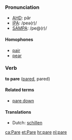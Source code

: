 ===Pronunciation===
*[[w:AHD|AHD]]: pâr
*[[w:IPA|IPA]]: /peə(r)/
*[[w:SAMPA|SAMPA]]: /pe@(r)/

====Homophones====
*[[pair]]
*[[pear]]

===Verb===
'''to pare''' ([[pared]], pared)

====Related terms====
*[[pare down]]

====Translations====
*Dutch: [[schillen]]

[[ca:Pare]]
[[et:Pare]]
[[hr:pare]]
[[nl:pare]]


{{stub}}